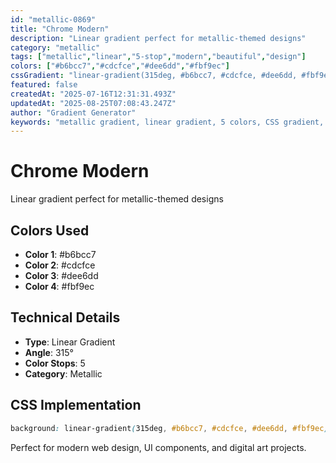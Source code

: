 ```yaml
---
id: "metallic-0869"
title: "Chrome Modern"
description: "Linear gradient perfect for metallic-themed designs"
category: "metallic"
tags: ["metallic","linear","5-stop","modern","beautiful","design"]
colors: ["#b6bcc7","#cdcfce","#dee6dd","#fbf9ec"]
cssGradient: "linear-gradient(315deg, #b6bcc7, #cdcfce, #dee6dd, #fbf9ec)"
featured: false
createdAt: "2025-07-16T12:31:31.493Z"
updatedAt: "2025-08-25T07:08:43.247Z"
author: "Gradient Generator"
keywords: "metallic gradient, linear gradient, 5 colors, CSS gradient, design, #b6bcc7, #cdcfce, #dee6dd, #fbf9ec"
---
```


# Chrome Modern

Linear gradient perfect for metallic-themed designs

## Colors Used
- **Color 1**: #b6bcc7
- **Color 2**: #cdcfce
- **Color 3**: #dee6dd
- **Color 4**: #fbf9ec

## Technical Details
- **Type**: Linear Gradient
- **Angle**: 315°
- **Color Stops**: 5
- **Category**: Metallic

## CSS Implementation
```css
background: linear-gradient(315deg, #b6bcc7, #cdcfce, #dee6dd, #fbf9ec);
```

Perfect for modern web design, UI components, and digital art projects.
